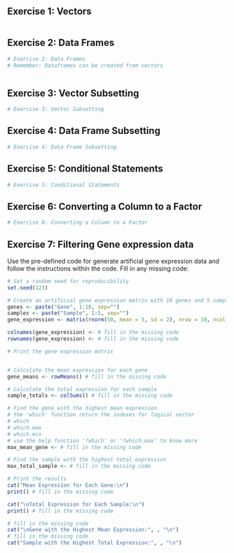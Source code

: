 ## **Exercise 1: Vectors**

```r



```

## **Exercise 2: Data Frames**

```r
# Exercise 2: Data Frames
# Remember: Dataframes can be created from vectors



```

## **Exercise 3: Vector Subsetting**

```r
# Exercise 3: Vector Subsetting

```

## **Exercise 4: Data Frame Subsetting**

```r
# Exercise 4: Data Frame Subsetting

```

## **Exercise 5: Conditional Statements**

```r
# Exercise 5: Conditional Statements


```

## **Exercise 6: Converting a Column to a Factor**

```r
# Exercise 8: Converting a Column to a Factor


```

## Exercise 7: Filtering Gene expression data

Use the pre-defined code for generate artificial gene expression data and follow the instructions within the code. Fill in any missing code:

```r
# Set a random seed for reproducibility
set.seed(123)

# Create an artificial gene expression matrix with 10 genes and 5 samples
genes <- paste("Gene", 1:10, sep="")
samples <- paste("Sample", 1:5, sep="")
gene_expression <- matrix(rnorm(50, mean = 5, sd = 2), nrow = 10, ncol = 5)

colnames(gene_expression) <- # fill in the missing code
rownames(gene_expression) <- # fill in the missing code

# Print the gene expression matrix


# Calculate the mean expression for each gene
gene_means <- rowMeans() # fill in the missing code

# Calculate the total expression for each sample
sample_totals <- colSums() # fill in the missing code

# Find the gene with the highest mean expression
# the 'which' function return the indexes for logical vector
# which
# which.max
# which.min
# use the help function '?which' or '?which.max' to know more
max_mean_gene <- # fill in the missing code

# Find the sample with the highest total expression
max_total_sample <- # fill in the missing code

# Print the results
cat("Mean Expression for Each Gene:\n")
print() # fill in the missing code

cat("\nTotal Expression for Each Sample:\n")
print() # fill in the missing code

# fill in the missing code
cat("\nGene with the Highest Mean Expression:", , "\n")
# fill in the missing code
cat("Sample with the Highest Total Expression:", , "\n")

```
